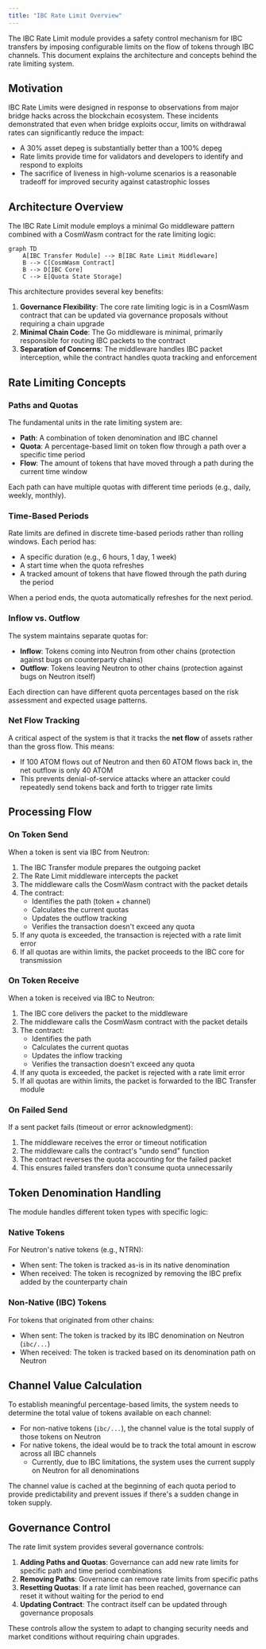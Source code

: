 ```yaml
---
title: "IBC Rate Limit Overview"
---
```


The IBC Rate Limit module provides a safety control mechanism for IBC transfers by imposing configurable limits on the flow of tokens through IBC channels. This document explains the architecture and concepts behind the rate limiting system.

## Motivation

IBC Rate Limits were designed in response to observations from major bridge hacks across the blockchain ecosystem. These incidents demonstrated that even when bridge exploits occur, limits on withdrawal rates can significantly reduce the impact:

- A 30% asset depeg is substantially better than a 100% depeg
- Rate limits provide time for validators and developers to identify and respond to exploits
- The sacrifice of liveness in high-volume scenarios is a reasonable tradeoff for improved security against catastrophic losses

## Architecture Overview

The IBC Rate Limit module employs a minimal Go middleware pattern combined with a CosmWasm contract for the rate limiting logic:

```mermaid
graph TD
    A[IBC Transfer Module] --> B[IBC Rate Limit Middleware]
    B --> C[CosmWasm Contract]
    B --> D[IBC Core]
    C --> E[Quota State Storage]
```

This architecture provides several key benefits:

1. **Governance Flexibility**: The core rate limiting logic is in a CosmWasm contract that can be updated via governance proposals without requiring a chain upgrade
2. **Minimal Chain Code**: The Go middleware is minimal, primarily responsible for routing IBC packets to the contract
3. **Separation of Concerns**: The middleware handles IBC packet interception, while the contract handles quota tracking and enforcement

## Rate Limiting Concepts

### Paths and Quotas

The fundamental units in the rate limiting system are:

- **Path**: A combination of token denomination and IBC channel
- **Quota**: A percentage-based limit on token flow through a path over a specific time period
- **Flow**: The amount of tokens that have moved through a path during the current time window

Each path can have multiple quotas with different time periods (e.g., daily, weekly, monthly).

### Time-Based Periods

Rate limits are defined in discrete time-based periods rather than rolling windows. Each period has:

- A specific duration (e.g., 6 hours, 1 day, 1 week)
- A start time when the quota refreshes
- A tracked amount of tokens that have flowed through the path during the period

When a period ends, the quota automatically refreshes for the next period.

### Inflow vs. Outflow

The system maintains separate quotas for:

- **Inflow**: Tokens coming into Neutron from other chains (protection against bugs on counterparty chains)
- **Outflow**: Tokens leaving Neutron to other chains (protection against bugs on Neutron itself)

Each direction can have different quota percentages based on the risk assessment and expected usage patterns.

### Net Flow Tracking

A critical aspect of the system is that it tracks the **net flow** of assets rather than the gross flow. This means:

- If 100 ATOM flows out of Neutron and then 60 ATOM flows back in, the net outflow is only 40 ATOM
- This prevents denial-of-service attacks where an attacker could repeatedly send tokens back and forth to trigger rate limits

## Processing Flow

### On Token Send

When a token is sent via IBC from Neutron:

1. The IBC Transfer module prepares the outgoing packet
2. The Rate Limit middleware intercepts the packet
3. The middleware calls the CosmWasm contract with the packet details
4. The contract:
   - Identifies the path (token + channel)
   - Calculates the current quotas
   - Updates the outflow tracking
   - Verifies the transaction doesn't exceed any quota
5. If any quota is exceeded, the transaction is rejected with a rate limit error
6. If all quotas are within limits, the packet proceeds to the IBC core for transmission

### On Token Receive

When a token is received via IBC to Neutron:

1. The IBC core delivers the packet to the middleware
2. The middleware calls the CosmWasm contract with the packet details
3. The contract:
   - Identifies the path
   - Calculates the current quotas
   - Updates the inflow tracking
   - Verifies the transaction doesn't exceed any quota
4. If any quota is exceeded, the packet is rejected with a rate limit error
5. If all quotas are within limits, the packet is forwarded to the IBC Transfer module

### On Failed Send

If a sent packet fails (timeout or error acknowledgment):

1. The middleware receives the error or timeout notification
2. The middleware calls the contract's "undo send" function
3. The contract reverses the quota accounting for the failed packet
4. This ensures failed transfers don't consume quota unnecessarily

## Token Denomination Handling

The module handles different token types with specific logic:

### Native Tokens

For Neutron's native tokens (e.g., NTRN):

- When sent: The token is tracked as-is in its native denomination
- When received: The token is recognized by removing the IBC prefix added by the counterparty chain

### Non-Native (IBC) Tokens

For tokens that originated from other chains:

- When sent: The token is tracked by its IBC denomination on Neutron (`ibc/...`)
- When received: The token is tracked based on its denomination path on Neutron

## Channel Value Calculation

To establish meaningful percentage-based limits, the system needs to determine the total value of tokens available on each channel:

- For non-native tokens (`ibc/...`), the channel value is the total supply of those tokens on Neutron
- For native tokens, the ideal would be to track the total amount in escrow across all IBC channels
  - Currently, due to IBC limitations, the system uses the current supply on Neutron for all denominations

The channel value is cached at the beginning of each quota period to provide predictability and prevent issues if there's a sudden change in token supply.

## Governance Control

The rate limit system provides several governance controls:

1. **Adding Paths and Quotas**: Governance can add new rate limits for specific path and time period combinations
2. **Removing Paths**: Governance can remove rate limits from specific paths
3. **Resetting Quotas**: If a rate limit has been reached, governance can reset it without waiting for the period to end
4. **Updating Contract**: The contract itself can be updated through governance proposals

These controls allow the system to adapt to changing security needs and market conditions without requiring chain upgrades. 